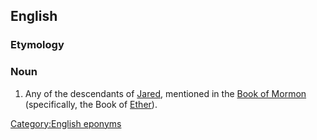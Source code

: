 ==English==

===Etymology===
{{suffix|en|Jared|ite}}

===Noun===
{{wikipedia}}
{{en-noun}}

# {{lb|en|Mormonism}} Any of the descendants of [[Jared]], mentioned in the [[Book of Mormon]] (specifically, the Book of [[Ether]]).

[[Category:English eponyms]]